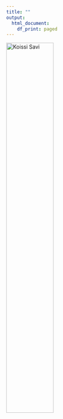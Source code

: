 ```yaml
---
title: ""
output: 
  html_document:
    df_print: paged
---
```


<img src="IMG_8595.png" alt="Koissi Savi" style="width:50%;">
